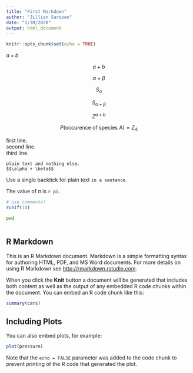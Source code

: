 ```yaml
---
title: "First Markdown"
author: "Jillian Sarazen"
date: "1/30/2020"
output: html_document
---
```


```r
knitr::opts_chunk$set(echo = TRUE)
```

$a+ b$

$$a+ b$$

$$\alpha + \beta$$

$$S_a$$

$$S_{{\alpha +\beta}}$$

$$Z^{a + b}$$

$$P(\mbox{occurence of species A}) = Z_A$$

first line.    
second line.    
third line.    

```
plain text and nothing else.
$$\alpha + \beta$$
```

Use a single backtick for plain text `in a sentence`.

The value of $\pi$ is `r pi`.

``` r
# use comments!
runif(10)
```

```bash
pwd
```


```r

```




## R Markdown

This is an R Markdown document. Markdown is a simple formatting syntax for authoring HTML, PDF, and MS Word documents. For more details on using R Markdown see <http://rmarkdown.rstudio.com>.

When you click the **Knit** button a document will be generated that includes both content as well as the output of any embedded R code chunks within the document. You can embed an R code chunk like this:

```r
summary(cars)
```

## Including Plots

You can also embed plots, for example:

```r
plot(pressure)
```

Note that the `echo = FALSE` parameter was added to the code chunk to prevent printing of the R code that generated the plot.
